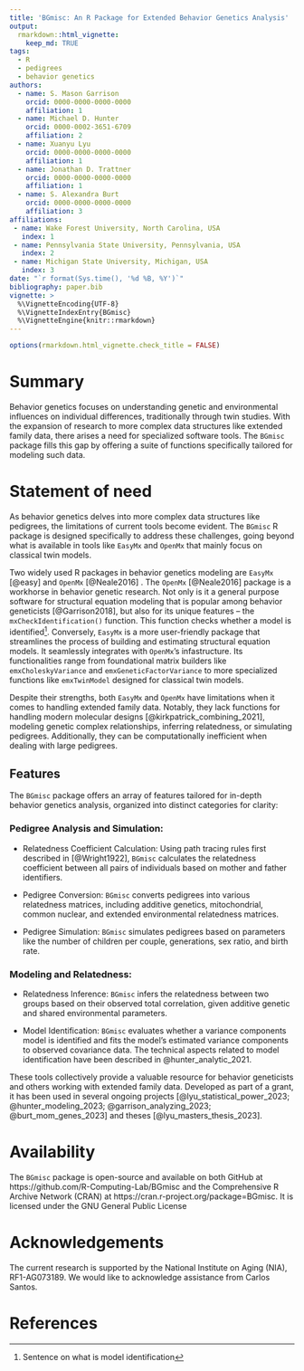 ```yaml
---
title: 'BGmisc: An R Package for Extended Behavior Genetics Analysis'
output:
  rmarkdown::html_vignette:
    keep_md: TRUE
tags:
  - R
  - pedigrees
  - behavior genetics
authors:
  - name: S. Mason Garrison
    orcid: 0000-0000-0000-0000
    affiliation: 1
  - name: Michael D. Hunter
    orcid: 0000-0002-3651-6709
    affiliation: 2
  - name: Xuanyu Lyu
    orcid: 0000-0000-0000-0000
    affiliation: 1
  - name: Jonathan D. Trattner
    orcid: 0000-0000-0000-0000
    affiliation: 1  
  - name: S. Alexandra Burt
    orcid: 0000-0000-0000-0000
    affiliation: 3
affiliations:
 - name: Wake Forest University, North Carolina, USA
   index: 1
 - name: Pennsylvania State University, Pennsylvania, USA
   index: 2
 - name: Michigan State University, Michigan, USA
   index: 3
date: "`r format(Sys.time(), '%d %B, %Y')`"
bibliography: paper.bib
vignette: >
  %\VignetteEncoding{UTF-8}
  %\VignetteIndexEntry{BGmisc}
  %\VignetteEngine{knitr::rmarkdown}
---
```

```r
options(rmarkdown.html_vignette.check_title = FALSE)
```
<!--Guidance 
JOSS welcomes submissions from broadly diverse research areas. For this reason, we require that authors include in the paper some sentences that explain the software functionality and domain of use to a non-specialist reader. We also require that authors explain the research applications of the software. The paper should be between 250-1000 words. Authors submitting papers significantly longer than 1000 words may be asked to reduce the length of their paper.
Your paper should include:

A list of the authors of the software and their affiliations, using the correct format (see the example below).
A summary describing the high-level functionality and purpose of the software for a diverse, non-specialist audience.
A Statement of need section that clearly illustrates the research purpose of the software and places it in the context of related work.
A list of key references, including to other software addressing related needs. Note that the references should include full names of venues, e.g., journals and conferences, not abbreviations only understood in the context of a specific discipline.
Mention (if applicable) a representative set of past or ongoing research projects using the software and recent scholarly publications enabled by it.
Acknowledgment of any financial support.
-->
# Summary
<!-- > A summary describing the high-level functionality and purpose of the software for a diverse, non-specialist audience. -->

Behavior genetics focuses on understanding genetic and environmental influences on individual differences, traditionally through twin studies. With the expansion of research to more complex data structures like extended family data, there arises a need for specialized software tools. The `BGmisc` package fills this gap by offering a suite of functions specifically tailored for modeling such data.


# Statement of need
<!-- A Statement of need section that clearly illustrates the research purpose of the software and places it in the context of related work. -->
As behavior genetics delves into more complex data structures like pedigrees, the limitations of current tools become evident. 
The `BGmisc` R package is designed specifically to address these challenges, going beyond what is available in tools like `EasyMx` and `OpenMx` that mainly focus on classical twin models.


Two widely used R packages in behavior genetics modeling are `EasyMx` [@easy] and `OpenMx` [@Neale2016] . The `OpenMx` [@Neale2016] package is a workhorse in behavior genetic research. Not only is it  a general purpose software for structural equation modeling that is popular among behavior geneticists [@Garrison2018], but also for its unique features -- the `mxCheckIdentification()` function. This function checks whether a model is identified^[Sentence on what is model identification]. Conversely, `EasyMx` is a more user-friendly package that streamlines the process of building and estimating structural equation models.  It seamlessly integrates with `OpenMx`'s infastructure. Its functionalities range from foundational matrix builders like `emxCholeskyVariance` and `emxGeneticFactorVariance` to more specialized functions like `emxTwinModel` designed for  classical twin models. 

Despite their strengths, both `EasyMx` and `OpenMx` have limitations when it comes to handling extended family data. Notably, they lack functions for handling modern molecular designs [@kirkpatrick_combining_2021], modeling genetic complex relationships, inferring relatedness, or simulating pedigrees. Additionally, they can be computationally inefficient when dealing with large pedigrees.


## Features

The `BGmisc` package offers an array of features tailored for in-depth behavior genetics analysis, organized into distinct categories for clarity:

### Pedigree Analysis and Simulation:

- Relatedness Coefficient Calculation: Using path tracing rules first described in [@Wright1922], `BGmisc` calculates the relatedness coefficient between all pairs of individuals based on mother and father identifiers.

- Pedigree Conversion: `BGmisc` converts pedigrees into various relatedness matrices, including additive genetics, mitochondrial, common nuclear, and extended environmental relatedness matrices.

- Pedigree Simulation: `BGmisc` simulates pedigrees based on parameters like the number of children per couple, generations, sex ratio, and birth rate. 


### Modeling and Relatedness:

- Relatedness Inference: `BGmisc` infers the relatedness between two groups based on their observed total correlation, given  additive genetic  and shared environmental parameters.

- Model Identification: `BGmisc` evaluates whether a variance components model is identified and fits the model's estimated variance components to observed covariance data. The technical aspects related to model identification have been described in @hunter_analytic_2021.

<!-- Mention (if applicable) a representative set of past or ongoing research projects using the software and recent scholarly publications enabled by it.-->
These tools collectively provide a valuable resource for behavior geneticists and others working with extended family data. Developed as part of a grant, it has been used in several ongoing projects [@lyu_statistical_power_2023; @hunter_modeling_2023; @garrison_analyzing_2023; @burt_mom_genes_2023] and theses [@lyu_masters_thesis_2023]. 


# Availability

The `BGmisc` package is open-source and available on both GitHub at https://github.com/R-Computing-Lab/BGmisc and the Comprehensive R Archive Network (CRAN)  at https://cran.r-project.org/package=BGmisc. It is licensed under the GNU General Public License


# Acknowledgements

The current research is supported by the National Institute on Aging (NIA), RF1-AG073189. We would like to acknowledge assistance from Carlos Santos.


# References
